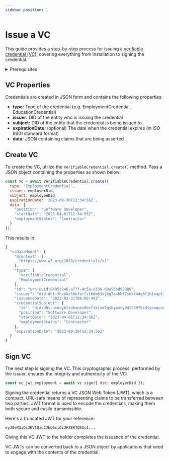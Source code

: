 ```yaml
---
sidebar_position: 1
---
```


# Issue a VC

This guide provides a step-by-step process for issuing a [verifiable credential (VC)](/docs/web5/learn/verifiable-credentials), covering everything from installation to signing the credential.

<details>
<summary>Prerequisites</summary>

**Install Package**

```bash
npm i @web5/credentials
```

**Import Class**

```js
import { VerifiableCredential } from "@web5/credentials";
```

**Obtain DIDs**

VCs are issued to and from subjects of [Decentralized Identifiers (DID)](/docs/web5/learn/decentralized-identifiers).
* If you don't already one, you can [create a DID](/docs/web5/build/decentralized-identifiers/how-to-create-did#create-a-did-manually).
* Also, you'll need the DID of the entity you'll like to issue the VC to.

</details>

## VC Properties

Credentials are created in JSON form and contains the following properties:

* **type:** Type of the credential (e.g. EmploymentCredential, EducationCredential)
* **issuer:** DID of the entity who is issuing the credential
* **subject:** DID of the entity that the credential is being issued to
* **expirationDate:** (optional) The date when the credential expires (in ISO 8601 standard format)
* **data:** JSON containing claims that are being asserted


## Create VC

To create the VC, utilize the `VerifiableCredential.create()` method. Pass a JSON object containing the properties as shown below:

```js
const vc = await VerifiableCredential.create({
  type: 'EmploymentCredential',
  issuer: employerDid,
  subject: employeeDid,
  expirationDate: '2023-09-30T12:34:56Z',
  data: {
    "position": "Software Developer",
    "startDate": "2023-04-01T12:34:56Z",
    "employmentStatus": "Contractor"
  }
});
```

This results in:

```js
{
  "vcDataModel": {
    "@context": [
      "https://www.w3.org/2018/credentials/v1"
    ],
    "type": [
      "VerifiableCredential",
      "EmploymentCredential"
    ],
    "id": "urn:uuid:84953246-a77f-4c5a-a336-69a55bd92989",
    "issuer": "did:dht:fhzeks5bkferfztk6m63xjkg7a4hbf7snk444g8f1h1xapt391ty",
    "issuanceDate": "2023-03-31T06:08:49Z",
    "credentialSubject": {
      "id": "did:dht:usnoybts46xnei6brftkixe5qsbypxcye4th397bs4tyouqouyho",
      "position": "Software Developer",
      "startDate": "2023-04-01T12:34:56Z",
      "employmentStatus": "Contractor"
    },
    "expirationDate": "2023-09-30T12:34:56Z"
  }
}
```

## Sign VC

The next step is signing the VC. This cryptographic process, performed by the issuer, ensures the integrity and authenticity of the VC:

```js
const vc_jwt_employment = await vc.sign({ did: employerDid });
```

Signing the credential returns a VC JSON Web Token (JWT), which is a compact, URL-safe means of representing claims to be transferred between two parties. 
JWT format is used to encode the credentials, making them both secure and easily transmissible.

Here's a truncated JWT for your reference:

```
eyJ0eXAiOiJKV1QiLCJhbGciOiJFZERTQSIsI...
```

Giving this VC JWT to the holder completes the issuance of the credential.

VC JWTs can be converted back to a JSON object by applications that need to engage with the contents of the credential.

